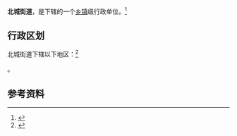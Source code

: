 {{中国乡级行政区|42/06/83/001/000}}

'''北城街道'''，是{{PRC admin/fullname|42/06/83/001/000|3}}下辖的一个[[乡镇|乡镇]]级行政单位。<ref>{{PRC admin/ref sgc|{{PRC admin/parent|42/06/83/001/000}}}}</ref>

== 行政区划 ==

北城街道下辖以下地区：<ref>{{PRC admin/ref sgc|42/06/83/001/000}}</ref>

{{PRC admin/children|42/06/83/001/000}}。

== 参考资料 ==

{{reflist}}

{{行政区划小作品}}
{{PRC admin/navcat|42/06/83/001/000}}